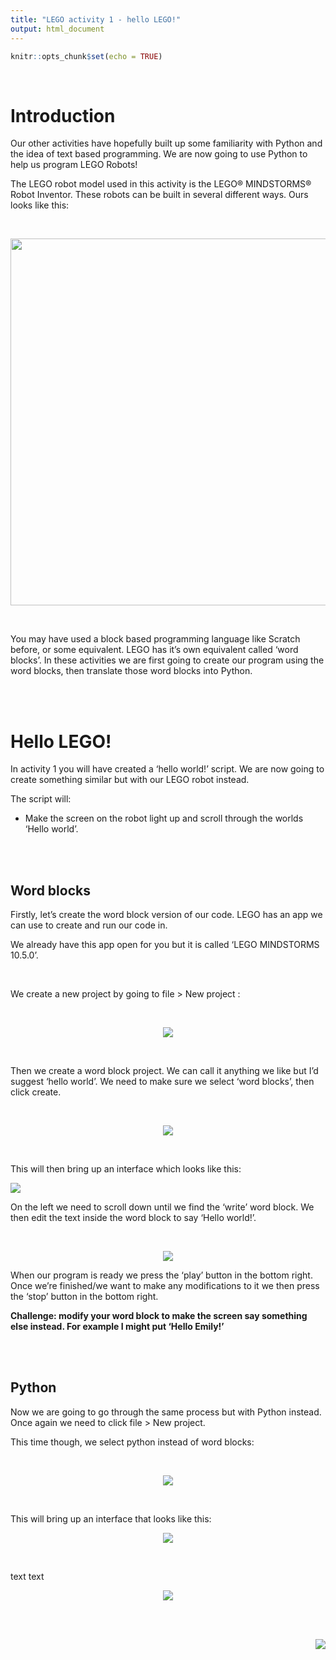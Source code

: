 ```yaml
---
title: "LEGO activity 1 - hello LEGO!"
output: html_document
---
```


```r
knitr::opts_chunk$set(echo = TRUE)
```

<br>

# Introduction

Our other activities have hopefully built up some familiarity with Python and the idea of text based programming. We are now going to use Python to help us program LEGO Robots!

The LEGO robot model used in this activity is the LEGO® MINDSTORMS® Robot Inventor. These robots can be built in several different ways. Ours looks like this:

<br>

<center>

![](images/1000x800p.jpg){width="587"}

</center>

<br>

You may have used a block based programming language like Scratch before, or some equivalent. LEGO has it's own equivalent called 'word blocks'. In these activities we are first going to create our program using the word blocks, then translate those word blocks into Python.

<br><br>

# Hello LEGO!

In activity 1 you will have created a 'hello world!' script. We are now going to create something similar but with our LEGO robot instead.

The script will:

-   Make the screen on the robot light up and scroll through the worlds 'Hello world'.

<br><br>

## Word blocks

Firstly, let's create the word block version of our code. LEGO has an app we can use to create and run our code in.

We already have this app open for you but it is called 'LEGO MINDSTORMS 10.5.0'.

<br>

We create a new project by going to file \> New project :

<br>

<center>

![](images/LEGO1.png)

</center>

<br>

Then we create a word block project. We can call it anything we like but I'd suggest 'hello world'. We need to make sure we select 'word blocks', then click create.

<br>

<center>

![](images/hello_world.png)

</center>

<br>

This will then bring up an interface which looks like this:

![](images/editing_images.png)

On the left we need to scroll down until we find the 'write' word block. We then edit the text inside the word block to say 'Hello world!'.

<br>

<center>

![](images/LEGO2.png)

</center>

When our program is ready we press the 'play' button in the bottom right. Once we're finished/we want to make any modifications to it we then press the 'stop' button in the bottom right.

<b>Challenge: modify your word block to make the screen say something else instead. For example I might put 'Hello Emily!'</b>

<br><br>

## Python

Now we are going to go through the same process but with Python instead. Once again we need to click file \> New project.

This time though, we select python instead of word blocks:

<br>

<center>

![](images/hello_world2.png)

</center>

<br>

This will bring up an interface that looks like this:

<center>

![](images/editing_images3.png)

</center>

<br>

text text

<center>

![](images/editing_images4.png)

</center>

<br> <br>

<img src="./images/logo.png" style="float: right;"/>
